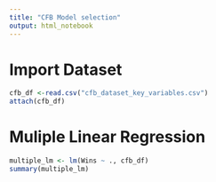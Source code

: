 ```yaml
---
title: "CFB Model selection"
output: html_notebook
---
```


# Import Dataset
```r
cfb_df <-read.csv("cfb_dataset_key_variables.csv")
attach(cfb_df)
```
# Muliple Linear Regression
```r
multiple_lm <- lm(Wins ~ ., cfb_df)
summary(multiple_lm)
```

